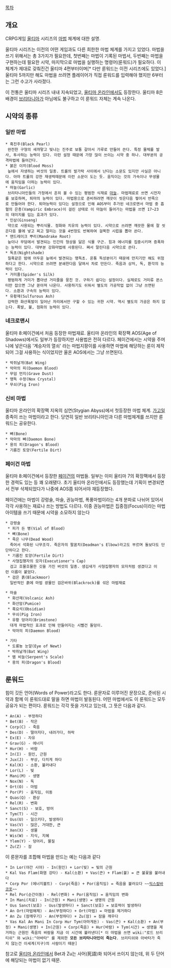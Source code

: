 [[목차]]
== 개요 ==
CRPG게임 [[울티마]] 시리즈의 [[마법]] 체계에 대한 설명.

울티마 시리즈는 이전의 어떤 게임과도 다른 희한한 마법 체계를 가지고 있었다. 마법을 쓰기 위해서는 총 3가지가 필요한데, 첫번째는 마법이 기록된 마법서, 두번째는 마법을 구현하는데 필요한 시약, 마지막으로 마법을 실행하는 명령어(룬워드)가 필요하다. 이 체계가 제대로 갖춰진건 울티마 4편부터이며[* 다만 룬워드는 이전 시리즈에도 있었다.] 울티마 5까지만 해도 마법을 쓰려면 플레이어가 직접 룬워드를 입력해야 했지만 6부터는 그런 수고가 사라졌다.

이 전통은 울티마 시리즈 내내 지속되었고, [[울티마 온라인]]에서도 등장한다. 울티마 8은 배경이 [[브리타니아]]가 아님에도 불구하고 이 룬워드 자체는 계속 나온다.

== 시약의 종류 ==
=== 일반 마법 ===
 * 흑진주(Black Pearl)
  완전한 구형의 새까맣고 빛나는 진주로 보통 갈아서 가루로 만들어 쓴다. 특정 물체를 발사, 투사하는 능력이 있다. 이런 설정 때문에 가장 많이 쓰이는 시약 중 하나. 대부분의 공격마법에 들어간다.
 * 붉은 이끼(Blood Moss)
  늪에서 자생하는 버섯의 일종. 트롤의 발가락 사이에서 난다는 소문도 있지만 사실은 아니다. 아마 트롤의 강한 재생력때문에 이런 소문이 도는 듯. 움직이는 것의 가속이나 무생물에 움직임을 더하는 능력이 있다.
 * 마늘(Garlic)
  브리타니아인들의 가정에서 흔히 볼 수 있는 평범한 식재료 [[마늘]]. 마법재료로 쓰면 시전자를 보호하며, 퇴마의 능력이 있다. 마법용으로 준비하려면 깨끗이 씻은다음 찧어서 반죽으로 만들어야 한다. 퇴마능력이 있다는 설정으로 인해 AOS부터 추가된 네크로맨서 마법 중 흡혈의 은총(Vampiric Embrace)이 걸린 상태로 이 마늘이 들어가는 마법을 쓰면 17~23의 데미지를 입는 효과가 있다.
 * 인삼(Ginseng)
  약으로 사용되는 뿌리식물. 정화와 치유의 능력이 있다. 시약으로 쓰려면 깨끗한 물에 잘 씻은다음 물에 넣고 찌고 말리는 것을 4번정도 반복하여 걸쭉한 시럽을 뽑아 쓴다.
 * 맨드레이크 뿌리(Mandrake Root)
  늪이나 무덤에서 발견되는 인간의 형상을 닮은 식물 구근. 힘과 에너지를 집중시키며 증폭하는 능력이 있다. 대부분 강화마법에 사용된다. 쪄서 말린다음 시약으로 쓴다.
 * 독초(Nightshade)
  칠흑같은 밤에 어두운 늪에서 발견되는 맹독초. 온통 독성분이기 때문에 만지기만 해도 위험하다고 한다. 시약으로 쓰려면 분쇄한다음 달여서 차로 만든다. 죽음과 상처, 독, 환각의 능력이 있다.
 * 거미줄(Spider's Silk)
  평범하게 거미가 뽑아낸 거미줄을 뭉친 것. 구하기 쉽다는 설정이다. 실제로도 거미류 몬스터만 잡으면 그냥 쏟아져 나온다. 사용하기도 쉬워서 별도의 가공작업 없이 그냥 쓰면된다. 소환과 구속의 능력이 있다.
 * 유황재(Sulfurous Ash)
  강력한 화산폭발이 일어난 자리에서만 구할 수 있는 귀한 시약. 역시 별도의 가공은 하지 않는다. 폭발, 불, 점화의 능력이 있다.

=== 네크로맨시 ===
울티마 8:페이건에서 처음 등장한 마법재료. 울티마 온라인의 확장팩 AOS(Age of Shadows)에서도 일부가 등장하지만 사용법은 전혀 다르다. 페이건에서는 시약을 주머니에 넣은다음 '계승자의 열쇠' 라는 마법지팡이를 사용하면 마법에 해당하는 룬이 제작되어 그걸 사용하는 식이었지만 울온 AOS에서는 그냥 쓰면된다.

 * 박쥐날개(Bat Wing)
 * 악마의 피(Daemon Blood)
 * 무덤 먼지(Grave Dust)
 * 맹독 수정(Nox Crystal)
 * 무쇠(Pig Iron)

=== 신비 마법 ===
울티마 온라인의 확장팩 지옥의 심연(Stygian Abyss)에서 첫등장한 마법 체계. [[가고일]] 종족이 쓰는 마법이라고 한다. 당연히 일반 브리타니아인과 다른 마법체계를 쓰지만 룬워드는 공유한다.

 * 뼈(Bone)
 * 악마의 뼈(Daemon Bone)
 * 용의 피(Dragon's Blood)
 * 기름진 토양(Fertile Dirt)

=== 페이건 마법 ===
울티마 8:페이건에서 등장한 [[페이건]]의 마법들. 일부는 이미 울티마 7의 확장팩에서 등장한 경력도 있는 등 꽤 오래됐다. 초기 울티마 온라인에서도 등장했는데 기획이 변경되면서 전부 삭제되었다가 나중에 AOS쯤 되어서야 재등장했다.

페이건에는 마법이 강령술, 마술, 권능마법, 폭풍마법이라는 4개 분파로 나뉘어 있어서 각각 사용하는 재료나 쓰는 방법도 다르다. 이중 권능마법은 집중점(Focus)이라는 마법 아이템을 쓰기 때문에 시약을 소모하지 않는다

 * 강령술
  * 피가 든 병(Vial of Blood)
  * 뼈(Bone)
  * 죽은 나무(Dead Wood)
   죽어서 석화된 나무조각. 죽은자의 팔꿈치(Deadman's Elbow)라고도 부르며 돌보다도 단단하다고 한다.
  * 기름진 토양(Fertile Dirt)
  * 사형집행자의 모자(Executioner's Cap)
   검고 흐물흐물한 깃을 가진 버섯의 일종. 생김새가 사형집행자의 모자처럼 생겼다고 이런 이름이 붙었다.
  * 검은 흙(Blackmoor)
   일반적인 흙에 마법 광물인 검은바위(Blackrock)를 섞은 마법재료 

 * 마술
  * 화산재(Volcanic Ash)
  * 화산암(Pumice)
  * 흑요석(Obsidian)
  * 무쇠(Pig Iron)
  * 유황 덩어리(Brimstone)
   대개 마법적인 효과로 인해 만들어지는 시뻘건 돌덩이.
  * 악마의 피(Daemon Blood)

 * 기타
  * 도롱뇽 눈알(Eye of Newt)
  * 박쥐날개(Bat Wing)
  * 뱀 비늘(Serpent's Scale)
  * 용의 피(Dragon's Blood)

== 룬워드 ==
힘이 깃든 언어(Words of Power)라고도 한다. 룬문자로 이루어진 문장으로, 준비된 시약과 함께 이 룬워드대로 말을 하면 마법이 발동된다. 어떤 마법에서도 이 룬워드는 모두 공유가 되는 편이다. 룬워드는 각각 뜻을 가지고 있는데, 그 뜻은 다음과 같다.

 * An(A) - 부정하다
 * Bet(B) - 작은
 * Corp(C) - 죽음
 * Des(D) - 떨어지다, 내려가다, 하락
 * Ex(E) - 자유
 * Grav(G) - 에너지
 * Hur(H) - 바람
 * In(I) - 원인, 근원
 * Jux(J) - 부상, 다치게 하다
 * Kal(K) - 소환, 불러내다
 * Lor(L) - 빛
 * Mani(M) - 생명
 * Nox(N) - 독
 * Ort(O) - 마법
 * Por(P) - 움직임, 이동
 * Quas(Q) - 환상
 * Rel(R) - 변화
 * Sanct(S) - 보호, 방어
 * Tym(T) - 시간
 * Uus(U) - 일으키다, 발생하다
 * Vas(V) - 많은, 거대한, 큰
 * Xen(X) - 생물
 * Wis(W) - 지식, 지혜
 * Ylem(Y) - 덩어리, 물질
 * Zu(Z) - 잠


이 룬문자를 조합해 마법을 만드는 예는 다음과 같다

 * In Lor(야간 시야) - In(원인) + Lor(빛) = 빛의 근원
 * Kal Vas Flam(화염 강타) - Kal(소환) + Vas(큰) + Flam(불) = 큰 불꽃을 불러내다
 * Corp Por (에너지볼트) - Corp(죽음) + Por(움직임) = 죽음을 불러오다 ~~[[익스칼바코포]]~~
 * Rel Por(순간이동) - Rel(변화) + Por(움직임) = 움직임의 변화
 * In Mani(치료) - In(근원) + Mani(생명) = 생명의 근원
 * Uus Sanct(보호) - Uus(발생하다) + Sanct(보호) = 보호력이 발생하다
 * An Ort(마법해제) - An(부정하다) + Ort(마법) = 마법을 제거하다
 * An Zu (잠깨우기) - An(부정하다) + Zu(잠) = 잠을 깨우다
 * Vas Kal An Mani In Corp Hur Tym(아마게돈) - Vas(큰) + Kal(소환) + An(부정) + Mani(생명) + In(근원) + Corp(죽음) + Hur(바람) + Tym(시간) = 생명을 제거하는 근원인 죽음의 바람을 지금 이 시간에 불러낸다[* 이 마법을 쓰면 wiki:"로드 브리티쉬" 와 wiki:"아바타" 를 제외한 '''모든 브리타니아인이 죽는다'''. 브리티쉬와 아바타가 죽지 않는건 이세계(지구)의 사람이기 때문]

참고로 [[울티마 온라인]]에서 Bet과 Zu는 사어(死語)화 되어서 쓰이지 않는데, 위 두 단어에 해당되는 마법이 없기 때문.
